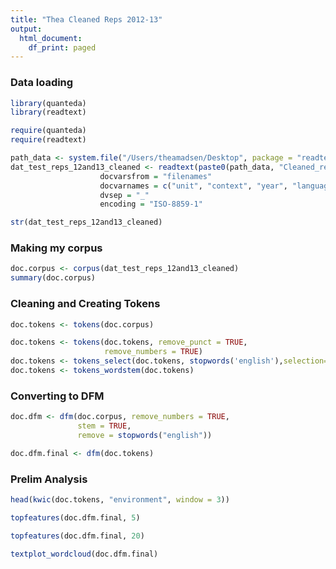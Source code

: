 ```yaml
---
title: "Thea Cleaned Reps 2012-13"
output:
  html_document:
    df_print: paged
---
```


### Data loading  
```r
library(quanteda)
library(readtext)

require(quanteda)
require(readtext)

path_data <- system.file("/Users/theamadsen/Desktop", package = "readtext")
dat_test_reps_12and13_cleaned <- readtext(paste0(path_data, "Cleaned_reports*"))
                    docvarsfrom = "filenames" 
                    docvarnames = c("unit", "context", "year", "language")
                    dvsep = "_" 
                    encoding = "ISO-8859-1"

str(dat_test_reps_12and13_cleaned)
```


### Making my corpus  
```r
doc.corpus <- corpus(dat_test_reps_12and13_cleaned)
summary(doc.corpus)
```

### Cleaning and Creating Tokens  
```r
doc.tokens <- tokens(doc.corpus)

doc.tokens <- tokens(doc.tokens, remove_punct = TRUE, 
                     remove_numbers = TRUE)
doc.tokens <- tokens_select(doc.tokens, stopwords('english'),selection='remove')
doc.tokens <- tokens_wordstem(doc.tokens)
```

### Converting to DFM  
```r
doc.dfm <- dfm(doc.corpus, remove_numbers = TRUE, 
               stem = TRUE, 
               remove = stopwords("english"))

doc.dfm.final <- dfm(doc.tokens)
```

### Prelim Analysis  
```r
head(kwic(doc.tokens, "environment", window = 3))

topfeatures(doc.dfm.final, 5)

topfeatures(doc.dfm.final, 20)

textplot_wordcloud(doc.dfm.final)
```

























